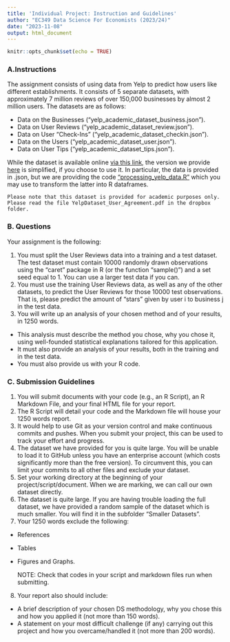 ```yaml
---
title: 'Individual Project: Instruction and Guidelines'
author: "EC349 Data Science For Economists (2023/24)"
date: "2023-11-08"
output: html_document
---
```


```r
knitr::opts_chunk$set(echo = TRUE)
```


### A.Instructions

The assignment consists of using data from Yelp to predict how users like different establishments. It consists of 5 separate datasets, with approximately 7 million reviews of over 150,000 businesses by almost 2 million users. The datasets are as follows: 

+ Data on the Businesses ("yelp_academic_dataset_business.json").
+ Data on User Reviews ("yelp_academic_dataset_review.json").
+ Data on User “Check-Ins" ("yelp_academic_dataset_checkin.json").
+ Data on the Users ("yelp_academic_dataset_user.json").
+ Data on User Tips ("yelp_academic_dataset_tips.json"). 

While the dataset is available online [via this link](https://www.yelp.com/dataset), the version we provide [here](https://www.dropbox.com/scl/fo/13e7aqz02h04qmt1j4cbe/h?rlkey=4yehthpsox6ede2i133q4tylm&dl=0) is simplified, if you choose to use it. In particular, the data is provided in .json, but we are providing the code ["processing_yelp_data.R"](https://www.dropbox.com/scl/fo/13e7aqz02h04qmt1j4cbe/h/processing_yelp_data_students.R?rlkey=4yehthpsox6ede2i133q4tylm&dl=0) which you may use to transform the latter into R dataframes.

    Please note that this dataset is provided for academic purposes only.
    Please read the file YelpDataset_User_Agreement.pdf in the dropbox folder. 

### B. Questions

Your assignment is the following:  

1. You must split the User Reviews data into a training and a test dataset. The test dataset must
contain 10000 randomly drawn observations using the "caret" package in R (or the function "sample()") and a set seed equal
to 1.  You can use a larger test data if you can.
2.  You must use the training User Reviews data, as well as any of the other datasets, to predict the
User Reviews for those 10000 test observations. That is, please predict the amount of "stars" given
by user i to business j in the test data.  
3. You will write up an analysis of your chosen method and of your results, in 1250 words.
  + This analysis must describe the method you chose, why you chose it, using well-founded
statistical explanations tailored for this application.
  + It must also provide an analysis of your results, both in the training and in the test data.
  + You must also provide us with your R code.

### C. Submission Guidelines  

1.	You will submit documents with your code (e.g., an R Script), an R Markdown File, and your final HTML file for your report.  
2.	The R Script will detail your code and the Markdown file will house your 1250 words report.  
3.	It would help to use Git as your version control and make continuous commits and pushes. When you submit your project, this can be used to track your effort and progress.  
4.	The dataset we have provided for you is quite large. You will be unable to load it to GitHub unless you have an enterprise account (which costs significantly more than the free version). To circumvent this, you can limit your commits to all other files and exclude your dataset.   
5.	Set your working directory at the beginning of your project/script/document. When we are marking, we can call our own dataset directly.   
6.	The dataset is quite large. If you are having trouble loading the full dataset, we have provided a random sample of the dataset which is much smaller. You will find it in the subfolder “Smaller Datasets”.  
7.	Your 1250 words exclude the following:  
  + References  
  + Tables  
  + Figures and Graphs. 
  
  
    NOTE: Check that codes in your script and markdown files run when submitting.  

8. Your report also should include:  
  + A brief description of your chosen DS methodology, why you chose this and how you applied it (not more than 150 words).  
  + A statement on your most difficult challenge (if any) carrying out this project and how you overcame/handled it (not more than 200 words). 
